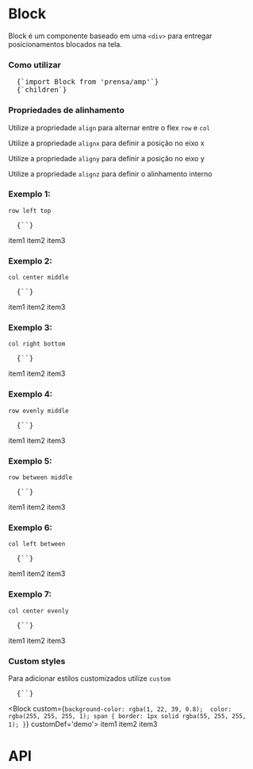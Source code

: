 

<!-- const default_bgcolor = 'rgba(1, 22, 39, 0.8)'; -->

<Meta title="AMP/Block" />

# Block

<Space size={3} />

Block é um componente baseado em uma `<div>` para entregar posicionamentos blocados na tela.

<Space size={6} />

### Como utilizar

<Space size={3} />

<pre>
  <CodeBlock>{`import Block from 'prensa/amp'`}</CodeBlock>
  <CodeBlock>{`<Block>children</Block>`}</CodeBlock>
</pre>

<Space size={6} />

### Propriedades de alinhamento

<Space size={3} />

Utilize a propriedade `align` para alternar entre o flex `row` e `col`

Utilize a propriedade `alignx` para definir a posição no eixo x

Utilize a propriedade `aligny` para definir a posição no eixo y

Utilize a propriedade `alignz` para definir o alinhamento interno

<Space size={6} />

### Exemplo 1: 

`row left top`

<pre>
  <CodeBlock>{`<Block align='row' alignx='left' aligny='top'></Block>`}</CodeBlock>
</pre>

<Space size={3} />

<Block align='row' alignx='left' aligny='top' customDef='demo'>
  <span>item1</span>
  <span>item2</span>
  <span>item3</span>
</Block>

<Space size={6} />

### Exemplo 2: 

`col center middle`

<pre>
  <CodeBlock>{`<Block align='col' alignx='center' aligny='middle'></Block>`}</CodeBlock>
</pre>

<Space size={3} />

<Block align='col' alignx='center' aligny='middle' customDef='demo'>
  <span>item1</span>
  <span>item2</span>
  <span>item3</span>
</Block>

<Space size={6} />

### Exemplo 3: 

`col right bottom`

<pre>
  <CodeBlock>{`<Block align='col' alignx='right' aligny='bottom'></Block>`}</CodeBlock>
</pre>

<Space size={3} />

<Block align='col' alignx='right' aligny='bottom' customDef='demo'>
  <span>item1</span>
  <span>item2</span>
  <span>item3</span>
</Block>

<Space size={6} />

### Exemplo 4: 

`row evenly middle`

<pre>
  <CodeBlock>{`<Block align='row' alignx='evenly' aligny='middle'></Block>`}</CodeBlock>
</pre>

<Space size={3} />

<Block align='row' alignx='evenly' aligny='middle' customDef='demo'>
  <span>item1</span>
  <span>item2</span>
  <span>item3</span>
</Block>

<Space size={6} />

### Exemplo 5: 

`row between middle`

<pre>
  <CodeBlock>{`<Block align='row' alignx='between' aligny='middle'></Block>`}</CodeBlock>
</pre>

<Space size={3} />

<Block align='row' alignx='between' aligny='middle' customDef='demo'>
  <span>item1</span>
  <span>item2</span>
  <span>item3</span>
</Block>

<Space size={6} />

### Exemplo 6: 

`col left between`

<pre>
  <CodeBlock>{`<Block align='col' alignx='left' aligny='between'></Block>`}</CodeBlock>
</pre>

<Space size={3} />

<Block align='col' alignx='left' aligny='between' customDef='demo'>
  <span>item1</span>
  <span>item2</span>
  <span>item3</span>
</Block>

<Space size={6} />

### Exemplo 7: 

`col center evenly`

<pre>
  <CodeBlock>{`<Block align='col' alignx='center' aligny='evenly'></Block>`}</CodeBlock>
</pre>

<Space size={3} />

<Block align='col' alignx='center' aligny='evenly' customDef='demo'>
  <span>item1</span>
  <span>item2</span>
  <span>item3</span>
</Block>

<Space size={6} />

### Custom styles

Para adicionar estilos customizados utilize `custom`

<pre>
  <CodeBlock>{`<Block custom='
    background-color: rgba(1, 22, 39, 0.8); 
    color: rgba(255, 255, 255, 1);
    span {
      border: 1px solid rgba(55, 255, 255, 1);
    }
  '></Block>`}</CodeBlock>
</pre>

<Space size={3} />

<Block 
  custom={`
    background-color: rgba(1, 22, 39, 0.8); 
    color: rgba(255, 255, 255, 1);
    span {
      border: 1px solid rgba(55, 255, 255, 1);
    }
  `}
  customDef='demo'>
  <span>item1</span>
  <span>item2</span>
  <span>item3</span>
</Block>

<Space size={6} />

# API

<ArgsTable of={Block} />
